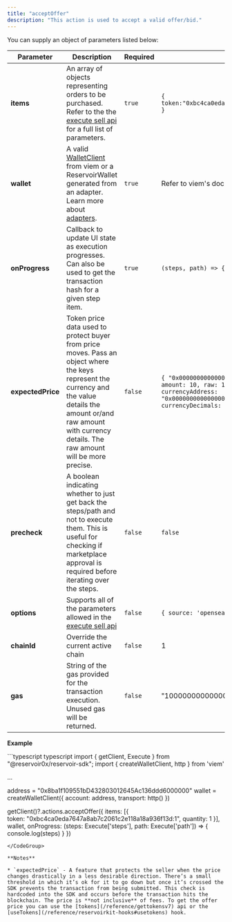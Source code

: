 ```yaml
---
title: "acceptOffer"
description: "This action is used to accept a valid offer/bid."
---
```


You can supply an object of parameters listed below:

| Parameter         | Description                                                                                                                                                                                                                  | Required | Example                                                                                                                                                                           |
| ----------------- | ---------------------------------------------------------------------------------------------------------------------------------------------------------------------------------------------------------------------------- | -------- | --------------------------------------------------------------------------------------------------------------------------------------------------------------------------------- |
| **items**         | An array of objects representing orders to be purchased. Refer to the the[ execute sell api](/reference/postexecutesellv7) for a full list of parameters.                                                                    | `true`   | `{ token:"0xbc4ca0eda7647a8ab7c2061c2e118a18a936f13d:1" }`                                                                                                                        |
| **wallet**        | A valid [WalletClient](https://viem.sh/docs/clients/wallet.html) from viem or a ReservoirWallet generated from an adapter. Learn more about [adapters](/reference/adapters).                                                 | `true`   | Refer to viem's documentation on [WalletClients](https://viem.sh/docs/clients/wallet.html)\_                                                                                      |
| **onProgress**    | Callback to update UI state as execution progresses. Can also be used to get the transaction hash for a given step item.                                                                                                     | `true`   | `(steps, path) => { console.log(steps) }`                                                                                                                                         |
| **expectedPrice** | Token price data used to protect buyer from price moves. Pass an object where the keys represent the currency and the value details the amount or/and raw amount with currency details. The raw amount will be more precise. | `false`  | `{ "0x0000000000000000000000000000000000000000": { amount: 10, raw: 10000000000000000000 currencyAddress: "0x0000000000000000000000000000000000000000", currencyDecimals: 18 } }` |
| **precheck**      | A boolean indicating whether to just get back the steps/path and not to execute them. This is useful for checking if marketplace approval is required before iterating over the steps.                                       | `false`  | `false`                                                                                                                                                                           |
| **options**       | Supports all of the parameters allowed in the [execute sell api](/reference/postexecutesellv7)                                                                                                                               | `false`  | `{ source: 'opensea.io' ... }`                                                                                                                                                    |
| **chainId**       | Override the current active chain                                                                                                                                                                                            | `false`  | 1                                                                                                                                                                                 |
| **gas**           | String of the gas provided for the transaction execution. Unused gas will be returned.                                                                                                                                       | `false`  | "1000000000000000"                                                                                                                                                                |

**Example**

<CodeGroup>
  ```typescript typescript
  import { getClient, Execute } from "@reservoir0x/reservoir-sdk";
  import { createWalletClient, http } from 'viem'

  ...

  address = "0x8ba1f109551bD432803012645Ac136ddd6000000"
  wallet = createWalletClient({
    account: address,
    transport: http()
  })

  getClient()?.actions.acceptOffer({
    items: [{  
        token:  "0xbc4ca0eda7647a8ab7c2061c2e118a18a936f13d:1",
        quantity: 1
    }],
    wallet,
    onProgress: (steps: Execute['steps'], path: Execute['path']) => {
      console.log(steps)
    }
  })
  ```
</CodeGroup>

**Notes**

* `expectedPrice` - A feature that protects the seller when the price changes drastically in a less desirable direction. There’s a small threshold in which it’s ok for it to go down but once it’s crossed the SDK prevents the transaction from being submitted. This check is hardcoded into the SDK and occurs before the transaction hits the blockchain. The price is **not inclusive** of fees. To get the offer price you can use the [tokens](/reference/gettokensv7) api or the [useTokens](/reference/reservoirkit-hooks#usetokens) hook.

